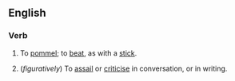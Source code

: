 ==English==
===Verb===
{{en-verb|bepommel|l|ing}}

# {{transitive}} To [[pommel]]; to [[beat]], as with a [[stick]].
# {{transitive}} (''figuratively'') To [[assail]] or [[criticise]] in conversation, or in writing.